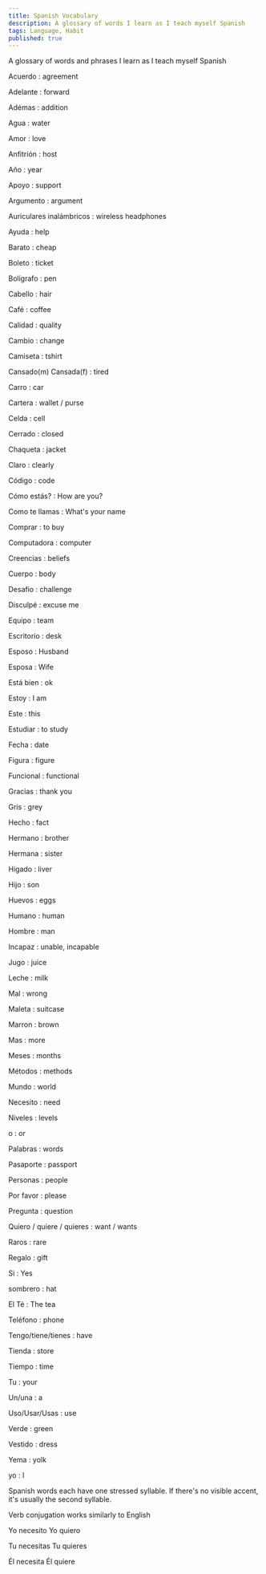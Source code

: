 ```yaml
---
title: Spanish Vocabulary
description: A glossary of words I learn as I teach myself Spanish
tags: Language, Habit
published: true
---
```


A glossary of words and phrases I learn as I teach myself Spanish

Acuerdo
: agreement

Adelante
: forward

Adémas
: addition

Agua
: water

Amor
: love

Anfitrión
: host

Año
: year

Apoyo
: support

Argumento
: argument

Auriculares inalámbricos
: wireless headphones

Ayuda
: help

Barato
: cheap

Boleto
: ticket

Bolígrafo
: pen

Cabello
: hair

Café
: coffee

Calidad
: quality

Cambio
: change

Camiseta
: tshirt

Cansado(m) Cansada(f)
: tired

Carro
: car

Cartera
: wallet / purse

Celda
: cell

Cerrado
: closed

Chaqueta
: jacket

Claro
: clearly

Código
: code

Cómo estás?
: How are you?

Como te llamas
: What's your name

Comprar
: to buy

Computadora
: computer

Creencias
: beliefs

Cuerpo
: body

Desafio
: challenge

Disculpé
: excuse me

Equipo
: team

Escritorio
: desk

Esposo
: Husband

Esposa
: Wife

Está bien
: ok

Estoy
: I am

Este
: this

Estudiar
: to study

Fecha
: date

Figura
: figure

Funcional
: functional

Gracias
: thank you

Gris
: grey

Hecho
: fact

Hermano
: brother

Hermana
: sister

Hígado
: liver

Hijo
: son

Huevos
: eggs

Humano
: human

Hombre
: man

Incapaz
: unable, incapable

Jugo
: juice

Leche
: milk

Mal
: wrong

Maleta
: suitcase

Marron
: brown

Mas
: more

Meses
: months

Métodos
: methods

Mundo
: world

Necesito
: need

Niveles
: levels

o
: or

Palabras
: words

Pasaporte
: passport

Personas
: people

Por favor
: please

Pregunta
: question

Quiero / quiere / quieres
: want / wants

Raros
: rare

Regalo
: gift

Si
: Yes

sombrero
: hat

El Té
: The tea

Teléfono
: phone

Tengo/tiene/tienes
: have

Tienda
: store

Tiempo
: time

Tu
: your

Un/una
: a

Uso/Usar/Usas
: use

Verde
: green

Vestido
: dress

Yema
: yolk

yo
: I

Spanish words each have one stressed syllable. If there's no visible accent, it's usually the second syllable.

Verb conjugation works similarly to English

Yo necesito
Yo quiero

Tu necesitas
Tu quieres

Él necesita
Él quiere

